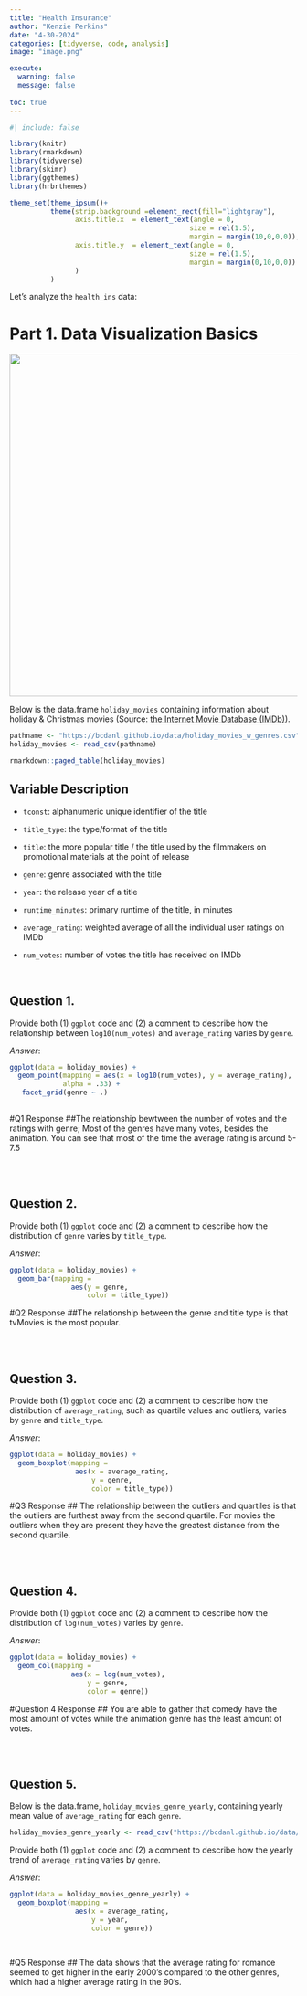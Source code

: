 ```yaml
---
title: "Health Insurance"
author: "Kenzie Perkins"
date: "4-30-2024"
categories: [tidyverse, code, analysis]
image: "image.png"

execute: 
  warning: false
  message: false
  
toc: true
---
```

```r
#| include: false

library(knitr)
library(rmarkdown)
library(tidyverse)
library(skimr)
library(ggthemes)
library(hrbrthemes)

theme_set(theme_ipsum()+
          theme(strip.background =element_rect(fill="lightgray"),
                axis.title.x  = element_text(angle = 0,
                                            size = rel(1.5),
                                            margin = margin(10,0,0,0)),
                axis.title.y  = element_text(angle = 0,
                                            size = rel(1.5),
                                            margin = margin(0,10,0,0))
                )
          )
```

Let's analyze the `health_ins` data:

# Part 1. Data Visualization Basics

<p align="center">
  <img src="https://bcdanl.github.io/lec_figs/holiday_movies.png" width="600px">
</p>



Below is the data.frame `holiday_movies` containing information about holiday & Christmas movies (Source: [the Internet Movie Database (IMDb)](https://www.imdb.com/)). 

```r
pathname <- "https://bcdanl.github.io/data/holiday_movies_w_genres.csv"
holiday_movies <- read_csv(pathname)
```

```r
rmarkdown::paged_table(holiday_movies)
```

## Variable Description

- `tconst`: alphanumeric unique identifier of the title

- `title_type`: the type/format of the title 

- `title`: the more popular title / the title used by the filmmakers on promotional materials at the point of release

- `genre`: genre associated with the title

- `year`: the release year of a title

- `runtime_minutes`: primary runtime of the title, in minutes

- `average_rating`: weighted average of all the individual user ratings on IMDb

- `num_votes`: number of votes the title has received on IMDb



<br>

## Question 1.
Provide both (1) `ggplot` code and (2) a comment to describe how the relationship between `log10(num_votes)` and `average_rating` varies by `genre`.

*Answer*:
```r
ggplot(data = holiday_movies) + 
  geom_point(mapping = aes(x = log10(num_votes), y = average_rating),
             alpha = .33) +
   facet_grid(genre ~ .)
                
```
#Q1 Response 
##The relationship bewtween the number of votes and the ratings with genre; Most of the genres have many votes, besides the animation. You can see that most of the time the average rating is around 5-7.5

<br><br>

## Question 2.
Provide both (1) `ggplot` code and (2) a comment to describe how the distribution of `genre` varies by `title_type`.


*Answer*:
```r
ggplot(data = holiday_movies) + 
  geom_bar(mapping = 
               aes(y = genre,
                   color = title_type))
```
#Q2 Response 
##The relationship between the genre and title type is that tvMovies is the most popular. 

<br><br>


## Question 3.
Provide both (1) `ggplot` code and (2) a comment to describe how the distribution of `average_rating`, such as quartile values and outliers, varies by `genre` and `title_type`.


*Answer*:
```r
ggplot(data = holiday_movies) + 
  geom_boxplot(mapping = 
                aes(x = average_rating, 
                    y = genre,
                    color = title_type))
```
#Q3 Response
## The relationship between the outliers and quartiles is that the outliers are furthest away from the second quartile. For movies the outliers when they are present they have the greatest distance from the second quartile. 

<br><br>


## Question 4.
Provide both (1) `ggplot` code and (2) a comment to describe how the distribution of `log(num_votes)` varies by `genre`.

*Answer*:
```r
ggplot(data = holiday_movies) + 
  geom_col(mapping = 
               aes(x = log(num_votes),
                   y = genre,
                   color = genre)) 
```
#Question 4 Response
## You are able to gather that comedy have the most amount of votes while the animation genre has the least amount of votes. 

<br><br>


## Question 5.
Below is the data.frame, `holiday_movies_genre_yearly`, containing yearly mean value of `average_rating` for each `genre`.

```r
holiday_movies_genre_yearly <- read_csv("https://bcdanl.github.io/data/holiday_movies_w_genres_yearly.csv")
```

Provide both (1) `ggplot` code and (2) a comment to describe how the yearly trend of `average_rating` varies by `genre`.



*Answer*:
```r

ggplot(data = holiday_movies_genre_yearly) + 
  geom_boxplot(mapping = 
                aes(x = average_rating, 
                    y = year,
                    color = genre))
                              
                      
```
#Q5 Response
## The data shows that the average rating for romance seemed to get higher in the early 2000's compared to the other genres, which had a higher average rating in the 90's.
